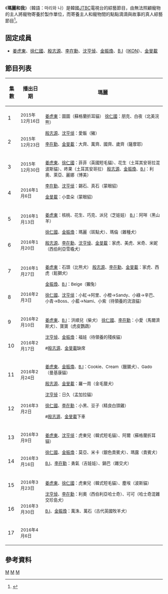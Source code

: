 {{Notability Unreferenced |time=2017-02-09T13:18:02+00:00}}
{{電視節目信息框
|名稱       = 瑪麗和我
|原名       = {{lang|kor|마리와 나}} 
|圖片       = [[File:Mary_and_I.jpg|250px]]
|圖說       = 
|類型       = [[綜藝節目|綜藝節目]]、[[真人秀|真人秀]]
|主持       = 
|地區       = {{KOR}}
|語言       = [[韓語|韓語]]
|製片人     = 
|developer  =
|每集長     = 約80分鐘
|電視臺     = [[JTBC|JTBC]]
|視頻制式   = [[1080i|1080i]] ([[HDTV|HDTV]])
|音頻制式   = [[立體聲|立體聲]]
|首播國家   = {{KOR}}
|集數       = 17集
|開始       =  {{start date|2015|12|16}}
|結束       =  {{end date|2016|4|6}}
|官方網站   = http://tv.jtbc.joins.com/jtbcmari
|tv_com_id  = 
|related    = 	
|}}

《'''瑪麗和我'''》（韓語：마리와 나）是韓國[[JTBC|JTBC]]電視台的綜藝節目，由無法照顧寵物的主人將寵物寄養於製作單位，而寄養主人和寵物間的點點滴滴與故事的真人綜藝節目<ref>{{Cite web |url=http://kpopn.niusnews.com/=K0gawt82 |title=存档副本 |access-date=2017-02-09 |archive-url=https://web.archive.org/web/20160629001138/http://kpopn.niusnews.com/=K0gawt82 |archive-date=2016-06-29 |dead-url=yes }}</ref>。

==固定成員==
*[[姜虎東|姜虎東]]、[[徐仁國|徐仁國]]、[[殷志源|殷志源]]、[[李在勳|李在勳]]、[[沈亨倬|沈亨倬]]、[[金振煥|金振煥]]、[[B.I|B.I]]（[[IKON|IKON]]）、[[金旻載|金旻載]]

== 節目列表 ==
{| class="wikitable mw-collapsible"
|+
!集數
!播出日期
!瑪麗
|-
|1
|<small>2015年12月16日</small>
| rowspan="2" |<small>[[姜虎東|姜虎東]]：圖圖（蘇格蘭折耳貓）</small>
<small>[[徐仁國|徐仁國]]：朋克、白夜（北美浣熊）</small>

<small>[[殷志源|殷志源]]、[[沈亨倬|沈亨倬]]：愛飯（豬）</small>

<small>[[李在勳|李在勳]]、[[金旻載|金旻載]]：大齊、萬齊、國齊、歲齊（薩摩耶）</small>
|-
|2
|<small>2015年12月23日</small>
|-
|3
|<small>2015年12月30日</small>
| rowspan="2" |<small>[[姜虎東|姜虎東]]、[[徐仁國|徐仁國]]：菲菲（英國短毛貓）、花生（土耳其安哥拉混波斯貓）、咚果（土耳其安哥拉）</small>
<small>[[殷志源|殷志源]]、[[金振煥|金振煥]]、[[B.I|B.I]]：利奧、萊亞、麗娜（博美）</small>

<small>[[李在勳|李在勳]]、[[沈亨倬|沈亨倬]]：錫石、真石（蒙眼貂）</small>

<small>[[金旻載|金旻載]]：小雲朵（蒙眼貂）</small>
|-
|4
|<small>2016年1月6日</small>
|-
|5
|<small>2016年1月13日</small>
| rowspan="2" |<small>[[姜虎東|姜虎東]]：核桃、花生、巧克、派兒（芝娃娃）</small>
<small>[[B.I|B.I]]：阿咩（黑山羊）</small>

<small>[[徐仁國|徐仁國]]、[[金振煥|金振煥]]：瑪麗（斑點犬）、瑪倫（雜種犬）</small>

<small>[[殷志源|殷志源]]、[[李在勳|李在勳]]、[[沈亨倬|沈亨倬]]、[[金旻載|金旻載]]：家虎、美虎、米奇、米妮（西伯利亞雪橇犬）</small>
|-
|6
|<small>2016年1月20日</small>
|-
|7
|<small>2016年1月27日</small>
| rowspan="2" |<small>[[姜虎東|姜虎東]]：石頭（比熊犬）</small>
<small>[[殷志源|殷志源]]、[[李在勳|李在勳]]、[[金旻載|金旻載]]：家虎、西虎（鬆獅犬）</small>

<small>[[金振煥|金振煥]]、[[B.I|B.I]]：Beige（獺兔）</small>

<small>[[徐仁國|徐仁國]]、[[沈亨倬|沈亨倬]]：小紅→阿里、小橙→Sandy、小綠→辛巴、小青→Boss、小藍→Nami、小紫（待領養的流浪貓）</small> 
|-
|8
|<small>2016年2月3日</small>
|-
|9
|<small>2016年2月10日</small>
| rowspan="2" |<small>[[姜虎東|姜虎東]]、[[B.I|B.I]]：洪順兒（柴犬）</small>
<small>[[徐仁國|徐仁國]]、[[李在勳|李在勳]]：小愛（馬爾濟斯犬）、寶寶（虎皮鸚鵡）</small>

<small>[[沈亨倬|沈亨倬]]、[[金振煥|金振煥]]：福娃（待領養的殘疾貓）</small>

<small>#[[殷志源|殷志源]]、[[金旻載|金旻載]]缺席</small>
|-
|10
|<small>2016年2月17日</small>
|-
|11
|<small>2016年2月24日</small>
| rowspan="2" |<small>[[姜虎東|姜虎東]]、[[金振煥|金振煥]]、[[B.I|B.I]]：Cookie、Cream（臘腸犬）、Gado（曼基康貓）</small>

<small>[[殷志源|殷志源]]、[[金旻載|金旻載]]：羅一周（金毛獵犬）</small>

<small>[[沈亨倬|沈亨倬]]：日久（孟加拉貓）</small>

<small>[[徐仁國|徐仁國]]、[[李在勳|李在勳]]：小黑、豆子（精良白頭雞）</small>

<small>#[[殷志源|殷志源]]、[[金旻載|金旻載]]下車</small>
|-
|12
|<small>2016年3月2日</small>
|-
|13
|<small>2016年3月9日</small>
| rowspan="2" |<small>[[姜虎東|姜虎東]]、[[沈亨倬|沈亨倬]]：虎東兒（韓式短毛貓）、阿爾（蘇格蘭折耳貓）</small>

<small>[[徐仁國|徐仁國]]、[[金振煥|金振煥]]：莫亞、米卡（銀色貴賓犬）、瑪露（貴賓犬）</small>

<small>[[B.I|B.I]]、[[李在勳|李在勳]]：勇氣（吉娃娃）、鍋巴（雜交犬）</small>
|-
|14
|<small>2016年3月16日</small>
|-
|15
|<small>2016年3月23日</small>
| rowspan="2" |<small>[[姜虎東|姜虎東]]、[[徐仁國|徐仁國]]：虎東兒（韓式短毛貓）、塵埃（波斯貓）</small>

<small>[[沈亨倬|沈亨倬]]、[[李在勳|李在勳]]：利奧（西伯利亞哈士奇）、可可（哈士奇混雜交珍島犬）</small>

<small>[[B.I|B.I]]、[[金振煥|金振煥]]：萬洙、萬石（古代英國牧羊犬）</small>

|-
|16
|<small>2016年3月30日</small>
|-
|17
|<small>2016年4月6日</small>
|
|}

==參考資料==
{{Reflist}}

{{JTBC TV}}

[[Category:JTBC|M]]
[[Category:韓國電視節目|M]]
[[Category:韓國綜藝節目|M]]